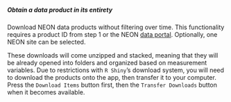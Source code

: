 ##### Obtain a data product in its entirety

Download NEON data products without filtering over time. This functionality requires a product ID from step 1 or the NEON [data portal](http://data.neonscience.org/static/browse.html). Optionally, one NEON site can be selected.

These downloads will come unzipped and stacked, meaning that they will be already opened into folders and organized based on measurement variables. Due to restrictions with `R Shiny`'s download system, you will need to download the products onto the app, then transfer it to your computer. Press the `Download Items` button first, then the `Transfer Downloads` button when it becomes available.
